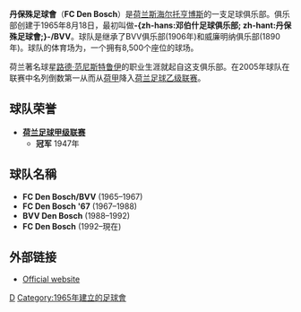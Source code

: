 {{NoteTA|G1=Football|G2=荷蘭足球聯賽
|T=zh-hans:邓伯什足球俱乐部; zh-hant:丹保殊足球會;
|1=zh-hans:邓伯什足球俱乐部; zh-hant:丹保殊足球會;
|2=zh-hans:邓伯什; zh-hant:丹保殊;
|3=zh-hans:路德·范尼斯特鲁伊;zh-hk:路德·雲尼斯達萊;zh-tw:路德·范尼斯特魯伊;
}}
{{Football club infobox
| clubname   = 丹保殊
| image      = [[File:Denbosch.gif|200px]]
| fullname   = 丹保殊足球會
| nickname   = 蓝白龙
| founded    = 1965年8月18日
| ground     = {{tsl|en|De Vliert||邓福利尔特球场}}（De Vliert）
| city       = [[斯海尔托亨博斯|斯海尔托亨博斯]]
| capacity   = 8,500
| owner      = 宏愛大平台投資有限公司 Pacific Media Group (Paul Conway, 洪宏佳{{flagicon|Hong Kong}}), Partners Path Capital, Randy Frankel, Chien Lee en Krishen Sud (>50%), Netherlands BV Forza FC Den Bosch (>40%), Netherlands Stichting Behoud Betaald Voetbal ’s-Hertogenbosch
| chairman   = Bert Kersten
| manager    = Theo Bos
| league     = [[荷蘭乙組足球聯賽|荷蘭乙組足球聯賽]]
| season     = 2021–22
| position   = 荷乙，第 11 位
| shirtsupplier= 
| shirtsponsors= 
| pattern_la1=|pattern_b1=_thinwhitesides|pattern_ra1=
| leftarm1=0000AA|body1=0000AA|rightarm1=0000AA|shorts1=0000AA|socks1=FFFFFF
| pattern_la2=|pattern_b2=|pattern_ra2=
| leftarm2=FFFFFF|body2=FFFFFF|rightarm2=FFFFFF|shorts2=000000|socks2=FFFFFF
}}
'''丹保殊足球會'''（'''FC Den Bosch'''）是[[荷兰|荷兰]][[斯海尔托亨博斯|斯海尔托亨博斯]]的一支足球俱乐部。俱乐部创建于1965年8月18日，最初叫做'''-{zh-hans:邓伯什足球俱乐部; zh-hant:丹保殊足球會;}-/BVV'''。球队是继承了BVV俱乐部(1906年)和威廉明纳俱乐部(1890年)。球队的体育场为{{tsl|en|De Vliert||邓福利尔特}}，一个拥有8,500个座位的球场。

荷兰著名球星[[路德·范尼斯特鲁伊|路德·范尼斯特鲁伊]]的职业生涯就起自这支俱乐部。在2005年球队在联赛中名列倒数第一从而从[[荷甲|荷甲]]降入[[荷兰足球乙级联赛|荷兰足球乙级联赛]]。

== 球队荣誉 ==
* '''[[荷兰足球甲级联赛|荷兰足球甲级联赛]]'''
** '''冠军''' 1947年

==球队名稱==
*'''FC Den Bosch/BVV''' (1965–1967)
*'''FC Den Bosch '67''' (1967–1988)
*'''BVV Den Bosch''' (1988–1992)
*'''FC Den Bosch''' (1992–現在)

== 外部链接 ==
* [http://www.fcdenbosch.nl/ Official website]{{Wayback|url=http://www.fcdenbosch.nl/ |date=20160125131925 }}

{{荷蘭足球甲組聯賽}}

[[Category:荷兰足球俱乐部|D]]
[[Category:1965年建立的足球會|Category:1965年建立的足球會]]